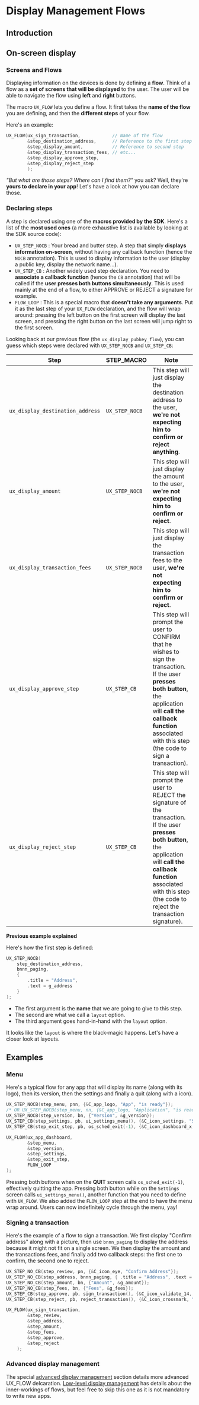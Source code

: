 # Display Management Flows

## Introduction

## On-screen display

### Screens and Flows

Displaying information on the devices is done by defining a **flow**. Think of a flow as a **set of screens that will be displayed** to the user. The user will be able to navigate the flow using **left** and **right** buttons.

The macro `UX_FLOW` lets you define a flow. It first takes the **name of the flow** you are defining, and then the **different steps** of your flow.

Here's an example:

``` c
UX_FLOW(ux_sign_transaction,            // Name of the flow
        &step_destination_address,      // Reference to the first step
        &step_display_amount,           // Reference to second step
        &step_display_transaction_fees, // etc...
        &step_display_approve_step,
        &step_display_reject_step
        );
```

<i>"But what are those steps? Where can I find them?"</i> you ask? Well, they're **yours to declare in your app**! Let's have a look at how you can declare those.

### Declaring steps

A step is declared using one of the **macros provided by the SDK**. Here's a list of the **most used ones** (a more exhaustive list is available by looking at the SDK source code):

-   `UX_STEP_NOCB` : Your bread and butter step. A step that simply **displays information on-screen**, without having any callback function (hence the `NOCB` annotation). This is used to display information to the user (display a public key, display the network name...).
-   `UX_STEP_CB` : Another widely used step declaration. You need to **associate a callback function** (hence the `CB` annotation) that will be called if the **user presses both buttons simultaneously**. This is used mainly at the end of a flow, to either APPROVE or REJECT a signature for example.
-   `FLOW_LOOP` : This is a special macro that **doesn't take any arguments**. Put it as the last step of your `UX_FLOW` declaration, and the flow will wrap around: pressing the left button on the first screen will display the last screen, and pressing the right button on the last screen will jump right to the first screen.

Looking back at our previous flow (the `ux_display_pubkey_flow`), you
can guess which steps were declared with `UX_STEP_NOCB` and
`UX_STEP_CB`:

| Step                             | STEP\_MACRO    | Note                                                                                                                                                                                                                                          |
|----------------------------------|----------------|-----------------------------------------------------------------------------------------------------------------------------------------------------------------------------------------------------------------------------------------------|
| `ux_display_destination_address` | `UX_STEP_NOCB` | This step will just display the destination address to the user, **we're not expecting him to confirm or reject anything**.                                                                                                                   |
| `ux_display_amount`              | `UX_STEP_NOCB` | This step will just display the amount to the user, **we're not expecting him to confirm or reject**.                                                                                                                                         |
| `ux_display_transaction_fees`    | `UX_STEP_NOCB` | This step will just display the transaction fees to the user, **we're not expecting him to confirm or reject**.                                                                                                                               |
| `ux_display_approve_step`        | `UX_STEP_CB`   | This step will prompt the user to CONFIRM that he wishes to sign the transaction. If the user **presses both button**, the application will **call the callback function** associated with this step (the code to sign a transaction).       |
| `ux_display_reject_step`         | `UX_STEP_CB`   | This step will prompt the user to REJECT the signature of the transaction. If the user **presses both button**, the application will **call the callback function** associated with this step (the code to reject the transaction signature). |

**Previous example explained**

Here's how the first step is defined:

``` c
UX_STEP_NOCB(
    step_destination_address,
    bnnn_paging,
    {
        .title = "Address",
        .text = g_address
    }
);
```

-   The first argument is the **name** that we are going to give to this step.
-   The second are what we call a `layout` option.
-   The third argument goes hand-in-hand with the `layout` option.

It looks like the `layout` is where the black-magic happens. Let's have a closer look at layouts.


## Examples

### Menu

Here's a typical flow for any app that will display its name (along with its logo), then its version, then the settings and finally a quit (along with a icon).

``` c
UX_STEP_NOCB(step_menu, pnn, {&C_app_logo, "App", "is ready"}); 
/* OR UX_STEP_NOCB(step_menu, nn, {&C_app_logo, "Application", "is ready"}); */
UX_STEP_NOCB(step_version, bn, {"Version", &g_version});
UX_STEP_CB(step_settings, pb, ui_settings_menu(), {&C_icon_settings, "Settings"})
UX_STEP_CB(step_exit_step, pb, os_sched_exit(-1), {&C_icon_dashboard_x, "Quit"});

UX_FLOW(ux_app_dashboard,
        &step_menu,
        &step_version,
        &step_settings,
        &step_exit_step,
        FLOW_LOOP
);
```

Pressing both buttons when on the **QUIT** screen calls `os_sched_exit(-1)`, effectively quitting the app. Pressing both button while on the `Settings` screen calls `ui_settings_menu()`, another function that you need to define with `UX_FLOW`. We also added the `FLOW_LOOP` step at the end to have the menu wrap around. Users can now indefinitely cycle through the menu, yay!

### Signing a transaction

Here's the example of a flow to sign a transaction. We first display "Confirm address" along with a picture, then use `bnnn_paging` to display the address because it might not fit on a single screen. We then display the amount and the transactions fees, and finally add two callback steps: the first one to confirm, the second one to reject.

``` c
UX_STEP_NO_CB(step_review, pn, {&C_icon_eye, "Confirm Address"});
UX_STEP_NO_CB(step_address, bnnn_paging, { .title = "Address", .text = &g_destination_address});
UX_STEP_NO_CB(step_amount, bn, {"Amount", &g_amount});
UX_STEP_NO_CB(step_fees, bn, {"Fees", &g_fees});
UX_STEP_CB(step_approve, pb, sign_transaction(), {&C_icon_validate_14, "Approve"});
UX_STEP_CB(step_reject, pb, reject_transaction(), {&C_icon_crossmark, "Reject"});

UX_FLOW(ux_sign_transaction,
        &step_review,
        &step_address,
        &step_amount,
        &step_fees,
        &step_approve,
        &step_reject
    );
```

### Advanced display management

The special [advanced display management](../flows/advanced-display-management/) section details more advanced UX\_FLOW delcaration. [Low-level display management](../ledger-nano-display/low-level-display-management/) has details about the inner-workings of flows, but feel free to skip this one as it is not mandatory to write new apps.


